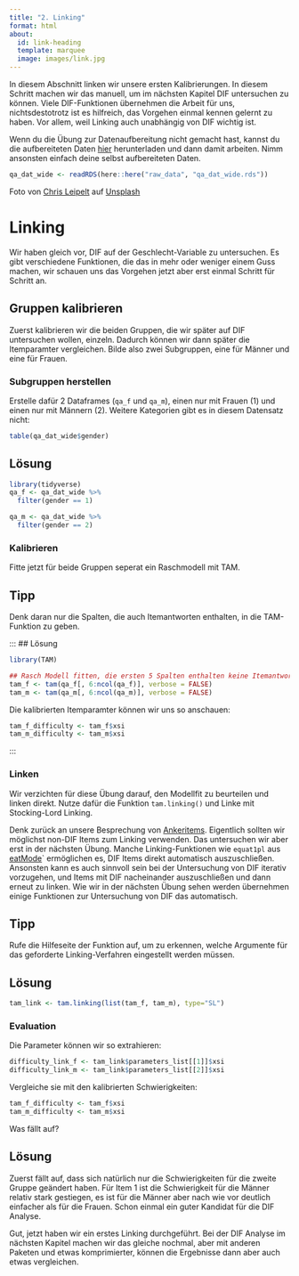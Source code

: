 ```yaml
---
title: "2. Linking"
format: html
about:
  id: link-heading
  template: marquee
  image: images/link.jpg
---
```


:::{#link-heading}

In diesem Abschnitt linken wir unsere ersten Kalibrierungen. In diesem Schritt machen wir das manuell, um im nächsten Kapitel DIF untersuchen zu können. Viele DIF-Funktionen übernehmen die Arbeit für uns, nichtsdestotrotz ist es hilfreich, das Vorgehen einmal kennen gelernt zu haben. Vor allem, weil Linking auch unabhängig von DIF wichtig ist. 


:::{.callout-note}
Wenn du die Übung zur Datenaufbereitung nicht gemacht hast, kannst du die aufbereiteten Daten [hier](https://github.com/nickhaf/IRT_workshop/tree/main/raw_data) herunterladen und dann damit arbeiten. Nimm ansonsten einfach deine selbst aufbereiteten Daten.

```r
qa_dat_wide <- readRDS(here::here("raw_data", "qa_dat_wide.rds"))
```
:::
:::


::: aside
Foto von <a href="https://unsplash.com/de/@cleipelt?utm_content=creditCopyText&utm_medium=referral&utm_source=unsplash">Chris Leipelt</a> auf <a href="https://unsplash.com/de/fotos/collage-aus-grauer-metallkette-TcFq4-ulczU?utm_content=creditCopyText&utm_medium=referral&utm_source=unsplash">Unsplash</a>
:::



# Linking
Wir haben gleich vor, DIF auf der Geschlecht-Variable zu untersuchen. Es gibt verschiedene Funktionen, die das in mehr oder weniger einem Guss machen, wir schauen uns das Vorgehen jetzt aber erst einmal Schritt für Schritt an. 

## Gruppen kalibrieren
Zuerst kalibrieren wir die beiden Gruppen, die wir später auf DIF untersuchen wollen, einzeln. Dadurch können wir dann später die Itemparamter vergleichen. 
Bilde also zwei Subgruppen, eine für Männer und eine für Frauen. 

### Subgruppen herstellen
Erstelle dafür 2 Dataframes (`qa_f` und `qa_m`), einen nur mit Frauen (1) und einen nur mit Männern (2). Weitere Kategorien gibt es in diesem Datensatz nicht:

```r
table(qa_dat_wide$gender)
```

:::{.callout-caution collapse="true"}

## Lösung
```r
library(tidyverse)
qa_f <- qa_dat_wide %>%
  filter(gender == 1)

qa_m <- qa_dat_wide %>%
  filter(gender == 2)
```
:::

### Kalibrieren
Fitte jetzt für beide Gruppen seperat ein Raschmodell mit TAM. 


:::{.callout-tip collapse="true"}
## Tipp
Denk daran nur die Spalten, die auch Itemantworten enthalten, in die TAM-Funktion zu geben. 
::: 

:::
## Lösung
```r
library(TAM)

## Rasch Modell fitten, die ersten 5 Spalten enthalten keine Itemantworten und werden entfernt
tam_f <- tam(qa_f[, 6:ncol(qa_f)], verbose = FALSE)
tam_m <- tam(qa_m[, 6:ncol(qa_m)], verbose = FALSE)

```

Die kalibrierten Itemparamter können wir uns so anschauen:

```r
tam_f_difficulty <- tam_f$xsi
tam_m_difficulty <- tam_m$xsi
```

::: 

### Linken
Wir verzichten für diese Übung darauf, den Modellfit zu beurteilen und linken direkt. Nutze dafür die Funktion `tam.linking()` und Linke mit Stocking-Lord Linking. 

:::{.callout-important}
Denk zurück an unsere Besprechung von [Ankeritems](https://nickhaf.github.io/IRT_workshop/slides/Linking/linking.html#/ankeritems). Eigentlich sollten wir möglichst non-DIF Items zum Linking verwenden. Das untersuchen wir aber erst in der nächsten Übung. Manche Linking-Funktionen wie `equat1pl` aus [eatMode](https://github.com/weirichs/eatModel)` ermöglichen es, DIF Items direkt automatisch auszuschließen. Ansonsten kann es auch sinnvoll sein bei der Untersuchung von DIF iterativ vorzugehen, und Items mit DIF nacheinander auszuschließen und dann erneut zu linken. Wie wir in der nächsten Übung sehen werden übernehmen einige Funktionen zur Untersuchung von DIF das automatisch. 

:::

:::{.callout-tip collapse="true"}
## Tipp
Rufe die Hilfeseite der Funktion auf, um zu erkennen, welche Argumente für das geforderte Linking-Verfahren eingestellt werden müssen. 
:::

:::{.callout-caution collapse="true"}
## Lösung
```r
tam_link <- tam.linking(list(tam_f, tam_m), type="SL")
```


:::


### Evaluation

Die Parameter können wir so extrahieren:

```r
difficulty_link_f <- tam_link$parameters_list[[1]]$xsi
difficulty_link_m <- tam_link$parameters_list[[2]]$xsi
```

Vergleiche sie mit den kalibrierten Schwierigkeiten:

```r
tam_f_difficulty <- tam_f$xsi
tam_m_difficulty <- tam_m$xsi
```

Was fällt auf?

:::{.callout-caution collapse="true"}

## Lösung
Zuerst fällt auf, dass sich natürlich nur die Schwierigkeiten für die zweite Gruppe geändert haben. Für Item 1 ist die Schwierigkeit für die Männer relativ stark gestiegen, es ist für die Männer aber nach wie vor deutlich einfacher als für die Frauen. Schon einmal ein guter Kandidat für die DIF Analyse. 
:::

Gut, jetzt haben wir ein erstes Linking durchgeführt. Bei der DIF Analyse im nächsten Kapitel machen wir das gleiche nochmal, aber mit anderen Paketen und etwas komprimierter, können die Ergebnisse dann aber auch etwas vergleichen. 

